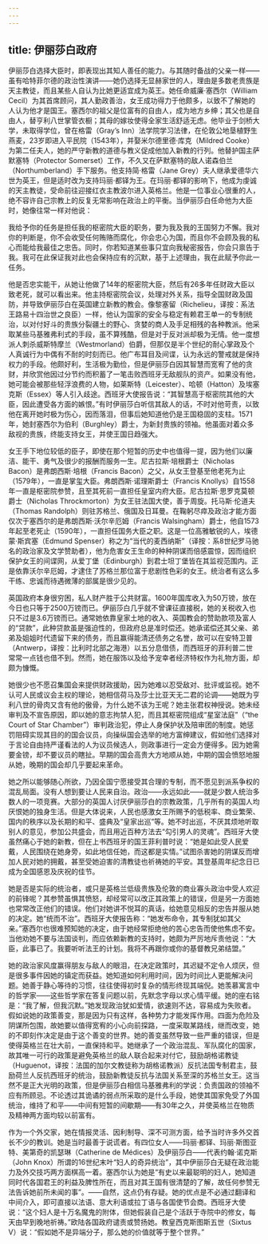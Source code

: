 ```yaml
---
---
---
```

title: 伊丽莎白政府
---




伊丽莎白选择大臣时，即表现出其知人善任的能力。与其随时备战的父亲一样——虽有哈特菲尔德的政治性演讲——她仍选择无显赫家世的人，理由是多数老贵族是天主教徒，而且某些人自认为比她更适宜成为英王。她任命威廉·塞西尔（William Cecil）为其首席顾问，其人勤政善治，女王成功得力于他颇多，以致不了解她的人认为他才是国王。塞西尔的祖父是位富有的自由人，成为地方乡绅；其父也是自由人，替亨利八世掌管衣橱；其母的嫁妆使得全家生活舒适无虑。他毕业于剑桥大学，未取得学位，曾在格雷（Gray’s Inn）法学院学习法律，在伦敦公地垦植野生燕麦，23岁即进入平民院（1543年），并娶米尔德里德·库克（Mildred Cooke）为第二任夫人，她的严守新教的道德与教义促成他加入新教的行列。他替护国主萨默塞特（Protector Somerset）工作，不久又在萨默塞特的敌人诺森伯兰（Northumberland）手下服务。他支持简·格雷（Jane Grey）夫人继承爱德华六世为英王，但是适时改为支持玛丽·都铎为王。在玛丽·都铎的影响下，他成为虔诚的天主教徒，受命前往迎接红衣主教波尔进入英格兰。他是一位事业心很重的人，绝不容许自己宗教上的反复无常影响在政治上的平衡。当伊丽莎白任命他为大臣时，她像往常一样对他说：

我给予你的任务是担任我的枢密院大臣的职务，要为我及我的王国努力不懈。我对你的判断是，你不会收受任何贿赂而腐化，你会忠心为国，而且你不会顾及我的私心而能给我最佳之忠告。同时，你若知道某些事只宜向我秘密报告，你会只禀告于我。我可在此保证我对此也会保持应有的沉默，基于上述理由，我在此赋予你此一任务。



他是否忠实能干，从她让他做了14年的枢密院大臣，然后有26多年任财政大臣以致老死，就可以看出来。他主持枢密院会议，处理对外关系，指导全国财政及国防，并导致伊丽莎白在英国建立新教的教会。像黎塞留（Richelieu，译按：系法王路易十四治世之良臣）一样，他认为国家的安全与稳定有赖君王单一的专制统治，以对付好斗的贵族分裂疆土的野心、贪婪的商人及手足相残的各种教派。他采取某些马基雅弗利式的手段，虽不算残酷，但是对于反对派却极为无情。他一度想派人刺杀威斯特摩兰（Westmorland）伯爵，但那仅是半个世纪的耐心掌政及个人真诚行为中偶有不耐的时刻而已。他广布耳目及间谍，认为永远的警戒就是保持权力的手段。他颇好利，生活极为勤俭，但是伊丽莎白因其智慧而宽宥了他的贪财，并欣赏他因过分节约而积蓄了一笔击败西班牙无敌舰队的资产。如果没有他，她可能会被那些轻浮浪费的人物，如莱斯特（Leicester）、哈顿（Hatton）及埃塞克斯（Essex）等人引入歧途。西班牙大使报告说：“其智慧高于枢密院其他的大臣，因此遭受各方面的嫉恨。”有时伊丽莎白听信其敌人的话，不时对他苛责，以致他在离开她时极为伤心，因而落泪，但事后她知道他仍是王国稳固的支柱。1571年，她封塞西尔为伯利（Burghley）爵士，为新封贵族的领袖。他虽面对着众多敌视的贵族，终能支持女王，并使王国日趋强大。

女王手下地位较低的臣子，即使在那个短暂的历史中也值得一提，因为他们以廉洁、能干、勇气及很少的报酬而服务一生。尼古拉斯·培根爵士（Nicholas Bacon）是弗朗西斯·培根（Francis Bacon）之父，从女王登基至他老死为止（1579年），一直是掌玺大臣。弗朗西斯·诺理斯爵士（Francis Knollys）自1558年一直是枢密院参赞，且至其死前一直担任皇室内府大臣。尼古拉斯·思罗克莫顿爵士（Nicholas Throckmorton）为女王驻法国大使，善于周旋。托马斯·伦道夫（Thomas Randolph）则驻苏格兰、俄国及日耳曼。在鞠躬尽瘁及政治才能方面仅次于塞西尔的是弗朗西斯·沃尔辛厄姆（Francis Walsingham）爵士，他自1573年起至老死止（1590年），一直担任国务大臣之职。这是一位高雅敏锐的人，埃德蒙·斯宾塞（Edmund Spenser）称之为“当代的麦西纳斯”（译按：系8世纪罗马驰名的政治家及文学赞助者），他为危害女王生命的种种阴谋而倍感震惊，因而组织保护女王的间谍网，从爱丁堡（Edinburgh）到君士坦丁堡皆在其监视范围内。正是依靠沃尔辛厄姆，才逮住了苏格兰那位富于悲剧性色彩的女王。统治者有这么多干练、忠诚而待遇微薄的部属是很少见的。

英国政府本身很穷困，私人财产胜于公共财富。1600年国库收入为50万镑，放在今日也只等于2500万镑而已。伊丽莎白几乎就不曾课征直接税，她的关税收入也只不过是3.6万镑而已。通常她依靠皇家土地的收入、英国教会的赞助款项及富人的“贷款”，此种贷款虽是强迫性的，但政府总是准时偿还。她承诺偿还其父亲、弟弟及姐姐时代遗留下来的债务，而且赢得能清还债务之名誉，故可以在安特卫普（Antwerp，译按：比利时北部之海港）以五分息借债，而西班牙的菲利普二世常常一点钱也借不到。然而，她在服饰以及给予宠幸者经济特权作为礼物方面，却颇为慷慨。

她很少也不愿召集国会来提供财政援助，因为她难以忍受敌对、批评或监视。她不认可人民或议会主权的理论，她相信荷马及莎士比亚天无二君的论调——她既为亨利八世的骨肉又含有他的傲骨，为什么她不该为王呢？她主张君权神授说。她未经审判及不宣告原因，即以她的意志拘禁人犯，而且其枢密院组成“星室法庭”（“the Court of Star Chamber”）审判政治犯，停止人身保护状及陪审团的制度。她惩罚阻碍实现其目的的国会议员，向操纵国会选举的地方富绅建议，假如他们选择对于言论自由持严谨看法的人为议员候选人，则政事进行一定会方便得多。因为她需要金镑，却不要议员的瞎扯。早期的国会高贵大方地顺从她，中期的国会愤怒地服从她，晚期的国会却几乎要起来革命。

她之所以能够随心所欲，乃因全国宁愿接受其合理的专制，而不愿见到派系争权的混乱局面。没有人想到要让人民来自治。政治——永远如此——就是少数人统治多数人的一项竞赛。大部分的英国人讨厌伊丽莎白的宗教政策，几乎所有的英国人均厌恨她的独身生活。但是大体说来，人民也感激女王所赐予的低税率、商业繁荣、国内的秩序以及长期的和平、盛典及“皇家出巡”等。她不时出巡，不厌其烦地听取别人的意见，参加公共盛会，而且用近百种方法去“勾引男人的灵魂”。西班牙大使虽然痛心于她的新教，但在上书西班牙的国王菲利普时说：“她是如此受人民爱戴，人民围绕在她身旁，如此地信任她，而这都是实情。”试图杀害她的阴谋反而增加人民对她的拥戴，甚至受她迫害的清教徒也祈祷她的平安。其登基周年纪念日已成为全国感恩及庆祝的佳节。

她是否是实际的统治者，或只是英格兰低级贵族及伦敦的商业寡头政治中受人欢迎的前锋呢？其参赞虽惧其愤怒，却经常可以改正其政策上的错误，但是另一方面她也常常改正他们的错误。他们对她讲不悦耳的真话，给她意见相反的忠告并服从她的决定。她“统而不治”。西班牙大使报告称：“她发布命令，其专制犹如其父亲。”塞西尔也很难预知她的决定，由于她经常拒绝他的苦心忠告而使他焦虑不安。当他劝她不要与法国谈判，而应依赖新教的支持时，她颇为严厉地斥责他说：“大臣，此事已了。我要听听法王的计划。我将不再跟你或你的基督教兄弟结盟。”

她的政治家风度赢得朋友与敌人的眼泪，在决定政策时，其迟疑不定令人烦厌，但是很多事件因她的镇定而获益。她知道如何利用时间，因为时间比人更能解决问题。她善于静心等待的习惯，往往使得初时复杂的情形终现其端倪。她羡慕寓言中的哲学家——这些哲学家在答复问题以前，先默念字母以求心情平缓。她的座右铭是：“我了解，但我沉默。”她发现政治犹如爱情，欲速则不达，容易成为失败者。假如说她的政策善变，那是因为只有这样，各种势力才能发挥作用。四面为危险及阴谋所包围，故她要以值得宽宥的小心向前探路，一度采取某路线，继而改变，她的不即刻作决定是由于这个善变的世界。她的善变虽然导致一些严重的错误，但是使得英格兰在壮大前，一直保持和平。她继承了一个政治混乱、军队腐化的国家，故其唯一可行的政策是避免英格兰的敌人联合起来对付它，鼓励胡格诺教徒（Huguenot，译按：法国的加尔文教徒称为胡格诺教派）反抗法国专制君主，鼓励荷兰人反抗西班牙的统治，鼓励新教徒反抗与法国关系至深的苏格兰女王。这当然不是正大光明的政策，但是伊丽莎白相信马基雅弗利的学说：负责国政的领袖不应有所顾忌。不论透过其诡谲的弱点所采取的是什么手段，她使其国家免受了外国统治，维持了和平——中间有短暂的间歇期——有30年之久，并使英格兰在物质及精神两方面均较以前富有。

作为一个外交家，她在情报灵活、因利制导、深不可测方面，给予当时许多外交首长不少的教训。她是当时最善于说谎者。有四位女人——玛丽·都铎、玛丽·斯图亚特、美第奇的凯瑟琳（Catherine de Médices）及伊丽莎白——代表约翰·诺克斯（John Knox）所谓的16世纪末叶“妇人的奇异统治”，其中伊丽莎白无疑在政治能力及外交技巧两方面棋高一着。塞西尔认为她是“有史以来最聪明的妇人，她知道同时代各国君王的利益及脾性所在，而且对其王国有很清楚的了解，故任何参赞无法告诉她前所未闻的事”。——自然，这点仍有存疑。她的优点是不必通过翻译和中间介入，即可直接以法语、意大利语或拉丁语与各国使节会商。西班牙大使说：“这个妇人是十万名魔鬼的附体，但她假装自己是个活跃于寺院中的修女，每天由早到晚地祈祷。”欧陆各国政府谴责或赞扬她。教皇西克斯图斯五世（Sixtus V）说：“假如她不是异端分子，那么她的价值就等于整个世界。”
